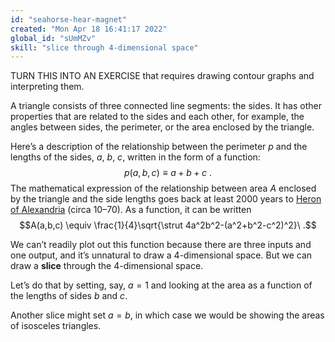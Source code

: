 ```yaml
---
id: "seahorse-hear-magnet"
created: "Mon Apr 18 16:41:17 2022"
global_id: "sUmMZv"
skill: "slice through 4-dimensional space"
---
```


TURN THIS INTO AN EXERCISE that requires drawing contour graphs and interpreting them. 


A triangle consists of three connected line segments: the sides. It has other properties that are related to the sides and each other, for example, the angles between sides, the perimeter, or the area enclosed by the triangle. 

Here's a description of the relationship between the perimeter $p$ and the lengths of the sides, $a$, $b$, $c$, written in the form of a function:
$$p(a,b,c) \equiv a + b + c\ .$$
The mathematical expression of the relationship between area $A$ enclosed by the triangle and the side lengths goes back at least 2000 years to [Heron of Alexandria](https://en.wikipedia.org/wiki/Hero_of_Alexandria) (circa 10–70). As a function, it can be written
$$A(a,b,c) \equiv \frac{1}{4}\sqrt{\strut 4a^2b^2-(a^2+b^2-c^2)^2}\ .$$

We can't readily plot out this function because there are three inputs and one output, and it's unnatural to draw a 4-dimensional space. But we can draw a **slice** through the 4-dimensional space.

Let's do that by setting, say, $a=1$ and looking at the area as a function of the lengths of sides $b$ and $c$.

Another slice might set $a = b$, in which case we would be showing the areas of isosceles triangles.